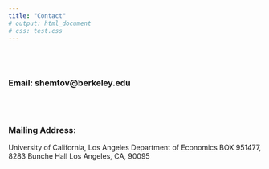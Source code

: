 ```yaml
---
title: "Contact"
# output: html_document
# css: test.css
---
```


<br><br>

### **Email**: shemtov@berkeley.edu \

<br><br>

### **Mailing Address**:  \
University of California, Los Angeles 
Department of Economics
BOX 951477, 8283 Bunche Hall
Los Angeles, CA, 90095


<!-- First Header  |  -->
<!-- ------------- | ------------- -->
<!-- <!-- <div style="width:300px; height:200px"> ![](files/yotam.jpg) </div>  | Content Cell --> 
<!-- <!-- include_graphics("files/yotam.png")  | Content Cell --> 
<!-- ![](files/yotam.jpg)  | ### Content Cell aasas -->

<!-- <br><br> -->

<!-- ### **Mailing Address**:  \ -->
<!-- University of California, Berkeley \ -->
<!-- Department of Economics \ -->
<!-- 530 Evans Hall, #3880 \ -->
<!-- Berkeley, CA 94720-3880 \ -->

<!-- ### **Mailing Address**:  \ -->
<!-- University of California, Berkeley \ -->
<!-- Department of Economics \ -->
<!-- 530 Evans Hall, #3880 \ -->
<!-- Berkeley, CA 94720-3880 \ -->

<!-- ### **Mailing Address**:  \ -->
<!-- University of California, Berkeley \ -->
<!-- Department of Economics \ -->
<!-- 530 Evans Hall, #3880 \ -->
<!-- Berkeley, CA 94720-3880 \ -->



